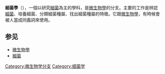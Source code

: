 '''細菌學'''（{{lang-en|bacteriology}}），一個以研究[[細菌|細菌]]為主的學科，是[[微生物學|微生物學]]的分支。主要的工作是辨認[[細菌|細菌]]、培養細菌、分類細菌種屬、找出細菌種屬的特徵。它跟[[微生物學|微生物學]]，有時候會被人當成同義詞來使用。

== 参见 ==
* [[微生物學|微生物學]]
* [[細菌|細菌]]

{{细菌}}
{{Authority control}}
{{生物学小作品}}
[[Category:微生物学分支|Category:微生物学分支]]
[[Category:细菌学|Category:细菌学]]